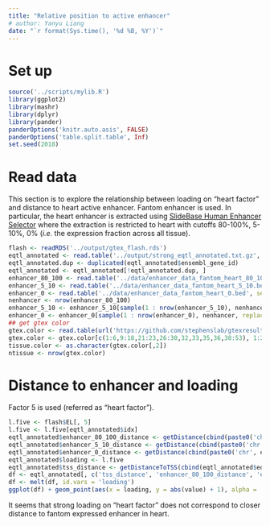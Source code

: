 ```yaml
---
title: "Relative position to active enhancer"
# author: Yanyu Liang
date: "`r format(Sys.time(), '%d %B, %Y')`"
---
```


# Set up

```r
source('../scripts/mylib.R')
library(ggplot2)
library(mashr)
library(dplyr)
library(pander)
panderOptions('knitr.auto.asis', FALSE)
panderOptions('table.split.table', Inf)
set.seed(2018)
```

# Read data

This section is to explore the relationship between loading on "heart factor" and distance to heart active enhancer. Fantom enhancer is used. In particular, the heart enhancer is extracted using [SlideBase Human Enhancer Selector](http://slidebase.binf.ku.dk/human_enhancers/selector) where the extraction is restricted to heart with cutoffs 80-100%, 5-10%, 0% (*i.e.* the expression fraction across all tissue).

```r
flash <- readRDS('../output/gtex_flash.rds')
eqtl_annotated <- read.table('../output/strong_eqtl_annotated.txt.gz', header = T)
eqtl_annotated.dup <- duplicated(eqtl_annotated$ensembl_gene_id)
eqtl_annotated <- eqtl_annotated[!eqtl_annotated.dup, ]
enhancer_80_100 <- read.table('../data/enhancer_data_fantom_heart_80_100.bed', sep = '\t')
enhancer_5_10 <- read.table('../data/enhancer_data_fantom_heart_5_10.bed', sep = '\t')
enhancer_0 <- read.table('../data/enhancer_data_fantom_heart_0.bed', sep = '\t')
nenhancer <- nrow(enhancer_80_100)
enhancer_5_10 <- enhancer_5_10[sample(1 : nrow(enhancer_5_10), nenhancer, replace = F), ]
enhancer_0 <- enhancer_0[sample(1 : nrow(enhancer_0), nenhancer, replace = F), ]
## get gtex color
gtex.color <- read.table(url('https://github.com/stephenslab/gtexresults/raw/master/data/GTExColors.txt'), sep = '\t', comment.char = '')
gtex.color <- gtex.color[c(1:6,9:18,21:23,26:30,32,33,35,36,38:53), 1:2]
tissue.color <- as.character(gtex.color[,2])
ntissue <- nrow(gtex.color)
```

# Distance to enhancer and loading

Factor 5 is used (referred as "heart factor").

```r
l.five <- flash$EL[, 5]
l.five <- l.five[eqtl_annotated$idx]
eqtl_annotated$enhancer_80_100_distance <- getDistance(cbind(paste0('chr', eqtl_annotated$eqtl_chr), eqtl_annotated$eqtl_start), enhancer_80_100)
eqtl_annotated$enhancer_5_10_distance <- getDistance(cbind(paste0('chr', eqtl_annotated$eqtl_chr), eqtl_annotated$eqtl_start), enhancer_5_10)
eqtl_annotated$enhancer_0_distance <- getDistance(cbind(paste0('chr', eqtl_annotated$eqtl_chr), eqtl_annotated$eqtl_start), enhancer_0)
eqtl_annotated$loading <- l.five
eqtl_annotated$tss_distance <- getDistanceToTSS(cbind(eqtl_annotated$eqtl_chr, eqtl_annotated$eqtl_start, eqtl_annotated$chromosome_name, eqtl_annotated$start_position, eqtl_annotated$end_position, eqtl_annotated$strand))
df <- eqtl_annotated[, c('tss_distance', 'enhancer_80_100_distance', 'enhancer_5_10_distance', 'enhancer_0_distance', 'loading')]
df <- melt(df, id.vars = 'loading')
ggplot(df) + geom_point(aes(x = loading, y = abs(value) + 1), alpha = .1) + facet_wrap(~variable) + scale_y_log10()
```

It seems that strong loading on "heart factor" does not correspond to closer distance to fantom expressed enhancer in heart.